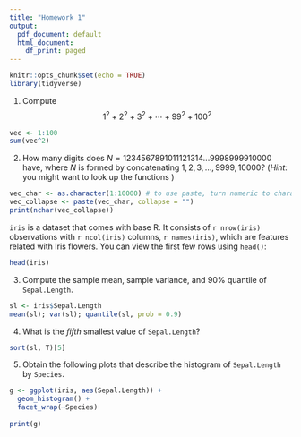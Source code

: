 ```yaml
---
title: "Homework 1"
output:
  pdf_document: default
  html_document:
    df_print: paged
---
```


```r
knitr::opts_chunk$set(echo = TRUE)
library(tidyverse)
```

\bigskip

1. Compute
$$1^2+2^2+3^2+\cdots+99^2+100^2$$

```r
vec <- 1:100
sum(vec^2)
```

\bigskip

2. How many digits does $N=1234567891011121314...9998999910000$ have, where $N$ is formed by concatenating $1,2,3,\ldots,9999,10000$? (_Hint_: you might want to look up the functions \texttt{nchar(), as.character(), paste()})

```r
vec_char <- as.character(1:10000) # to use paste, turn numeric to character
vec_collapse <- paste(vec_char, collapse = "")
print(nchar(vec_collapse))
```

\bigskip

`iris` is a dataset that comes with base R. It consists of `r nrow(iris)` observations with `r ncol(iris)` columns, `r names(iris)`, which are features related with Iris flowers. You can view the first few rows using `head()`:

```r
head(iris)
```

3. Compute the sample mean, sample variance, and 90% quantile of `Sepal.Length`.

```r
sl <- iris$Sepal.Length
mean(sl); var(sl); quantile(sl, prob = 0.9)
```

4. What is the _fifth_ smallest value of `Sepal.Length`?

```r
sort(sl, T)[5]
```


5. Obtain the following plots that describe the histogram of `Sepal.Length` by `Species`. 

```r
g <- ggplot(iris, aes(Sepal.Length)) + 
  geom_histogram() +
  facet_wrap(~Species) 
 
print(g)
```




